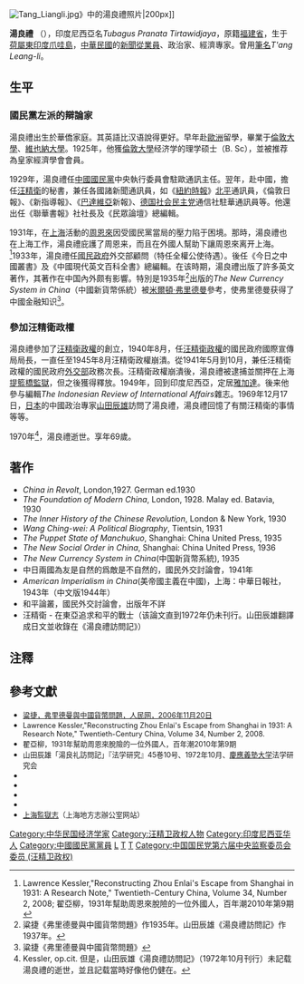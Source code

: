 [[File:Tang_Liangli.jpg|thumb]]》中的湯良禮照片|200px]]

'''湯良禮''' （{{bd|1901年||1970年|}}），印度尼西亞名''Tubagus Pranata Tirtawidjaya''，原籍[[福建省|福建省]]，生于[[荷屬東印度|荷屬東印度]][[爪哇島|爪哇島]]，[[中華民國|中華民國]]的[[新聞從業員|新聞從業員]]、政治家、經濟專家。曾用[[筆名|筆名]]''T'ang Leang-li''。

== 生平 ==
=== 國民黨左派的辯論家 ===
湯良禮出生於華僑家庭。其英語比汉语說得更好。早年赴[[歐洲|歐洲]]留學，畢業于[[倫敦大學|倫敦大學]]、[[維也納大學|維也納大學]]。1925年，他獲[[倫敦大學|倫敦大學]]经济学的理学硕士（B. Sc），並被推荐為皇家經濟學會會員。

1929年，湯良禮任[[中國國民黨|中國國民黨]]中央執行委員會駐歐通訊主任。翌年，赴中國，擔任[[汪精衛|汪精衛]]的秘書，兼任各國諸新聞通訊員，如《[[紐約時報|紐約時報]]》[[北京市|北平]]通訊員，《倫敦日報》、《新指導報》、《[[巴達維亞|巴達維亞]]新報》、[[德国社会民主党|德国社会民主党]]通信社駐華通訊員等。他還出任《聯華書報》社社長及《民眾論壇》總編輯。

1931年，在[[上海市|上海]]活動的[[周恩來|周恩來]]因受國民黨當局的壓力陷于困境。那時，湯良禮也在上海工作，湯良禮庇護了周恩来，而且在外國人幫助下讓周恩來离开上海。<ref>Lawrence Kessler,"Reconstructing Zhou Enlai's Escape from Shanghai in 1931: A Research Note," Twentieth-Century China, Volume 34, Number 2, 2008; 翟亞柳，1931年幫助周恩來脫險的一位外國人，百年潮2010年第9期</ref>1933年，湯良禮任[[國民政府|國民政府]]外交部顧問（特任全權公使待遇）。後任《今日之中國叢書》及《中國現代英文百科全書》總編輯。在该時期，湯良禮出版了許多英文著作，其著作在中国內外颇有影響。特別是1935年<ref>粱捷《弗里德曼與中國貨幣問題》作1935年。山田辰雄《湯良禮訪問記》作1937年。</ref>出版的''The New Currency System in China''（中國新貨幣係統）被[[米爾頓·弗里德曼|米爾頓·弗里德曼]]參考，使弗里德曼获得了中國金融知识<ref>粱捷《弗里德曼與中國貨幣問題》</ref>。

=== 參加汪精衛政權 ===
湯良禮參加了[[汪精衛政權|汪精衛政權]]的創立，1940年8月，任[[汪精衛政權|汪精衛政權]]的國民政府國際宣傳局局長，一直任至1945年8月汪精衛政權崩潰。從1941年5月到10月，兼任汪精衛政權的國民政府[[中华民国外交部_(汪精卫政权)|外交部]]政務次長。汪精衛政權崩潰後，湯良禮被逮捕並關押在上海[[提籃橋監獄|提籃橋監獄]]，但之後獲得釋放。1949年，回到印度尼西亞，定居[[雅加達|雅加達]]。後来他參与編輯''The Indonesian Review of International Affairs''雜志。1969年12月17日，[[日本|日本]]的中國政治專家[[山田辰雄|山田辰雄]]訪問了湯良禮，湯良禮回憶了有關汪精衛的事情等等。

1970年<ref>Kessler, op.cit. 但是，山田辰雄《湯良禮訪問記》（1972年10月刊行）未記载湯良禮的逝世，並且記载當時好像他仍健在。</ref>，湯良禮逝世。享年69歲。

== 著作 ==
*''China in Revolt'', London,1927. German ed.1930
*''The Foundation of Modern China'', London, 1928. Malay ed. Batavia, 1930
*''The Inner History of the Chinese Revolution'', London & New York, 1930
*''Wang Ching-wei: A Political Biography'', Tientsin, 1931
*''The Puppet State of Manchukuo'', Shanghai: China United Press, 1935
*''The New Social Order in China'', Shanghai: China United Press, 1936
*''The New Currency System in China''(中国新貨幣系統), 1935
*中日兩國為友是自然的爲敵是不自然的，國民外交討論會，1941年
*''American Imperialism in China''(美帝國主義在中國)，上海：中華日報社，1943年（中文版1944年） 
*和平論叢，國民外交討論會，出版年不詳
*汪精衛 - 在東亞追求和平的戰士（该論文直到1972年仍未刊行。山田辰雄翻譯成日文並收錄在《湯良禮訪問記》）

== 注釋 ==
{{reflist}}

== 參考文獻 ==
* <span style="font-size:90%;">[http://finance.people.com.cn/GB/42774/5061080.html 粱捷，弗里德曼與中國貨幣問題，人民网，2006年11月20日]{{Wayback|url=http://finance.people.com.cn/GB/42774/5061080.html |date=20120301124848 }}</span>
* <span style="font-size:90%;">Lawrence Kessler,"Reconstructing Zhou Enlai's Escape from Shanghai in 1931: A Research Note," Twentieth-Century China, Volume 34, Number 2, 2008.</span>
* <span style="font-size:90%;">翟亞柳，1931年幫助周恩來脫險的一位外國人，百年潮2010年第9期</span>
* <span style="font-size:90%;">山田辰雄「湯良礼訪問記」『法学研究』45巻10号、1972年10月、[[慶應義塾大学|慶應義塾大学]]法学研究会</span>
* <span style="font-size:90%;">{{Cite book|author = 徐友春主編|title = 民國人物大辭典 增訂版|year = 2007|publisher = 河北人民出版社|isbn = 978-7-202-03014-1}}</span>
* <span style="font-size:90%;">{{Cite book|author = 劉國銘主編|title = 中國國民黨百年人物全書|year = 2005|publisher = 團結出版社|isbn = 7-80214-039-0}}</span>
* <span style="font-size:90%;">{{Cite book|author = 劉壽林等編|title = 民國職官年表|year = 1995|publisher = [[中華書局|中華書局]]|isbn = 7-101-01320-1}}</span>
* <span style="font-size:90%;">{{Cite book|author = 東亞問題調查會|title = 最新支那要人傳|year = 1941|publisher = [[朝日新聞社|朝日新聞社]]|isbn = }}</span>
* <span style="font-size:90%;"> [https://web.archive.org/web/20100504173318/http://www.shtong.gov.cn/newsite/node2/node2245/node73095/node73110/node73137/userobject1ai86491.html 上海監獄志]（上海地方志辦公室网站）</span>
{{Authority control}}
{{DEFAULTSORT:Tang汤}}
[[Category:中华民国经济学家|Category:中华民国经济学家]]
[[Category:汪精卫政权人物|Category:汪精卫政权人物]]
[[Category:印度尼西亚华人|Category:印度尼西亚华人]]
[[Category:中國國民黨黨員|Category:中國國民黨黨員]]
[[Category:汤姓|L]]
[[Category:倫敦大學校友|T]]
[[Category:維也納大學校友|T]]
[[Category:中国国民党第六届中央监察委员会委员_(汪精卫政权)|Category:中国国民党第六届中央监察委员会委员 (汪精卫政权)]]